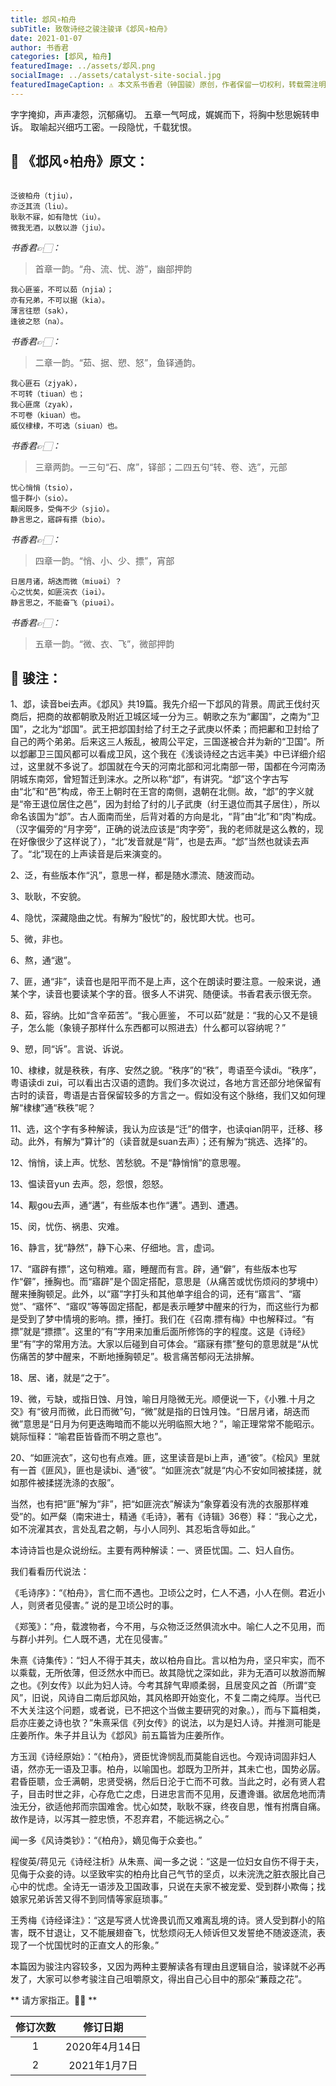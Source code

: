 ```yaml
---
title: 邶风∘柏舟
subTitle: 致敬诗经之骏注骏译《邶风∘柏舟》 
date: 2021-01-07 
author: 书香君
categories: [邶风, 柏舟]
featuredImage: ../assets/邶风.png
socialImage: ../assets/catalyst-site-social.jpg
featuredImageCaption: ⚠️️ 本文系书香君（钟国骏）原创，作者保留一切权利，转载需注明出处。
---
```


字字掩抑，声声凄怨，沉郁痛切。
五章一气呵成，娓娓而下，将胸中愁思婉转申诉。
取喻起兴细巧工密。一段隐忧，千载犹恨。

## 🌼 《邶风∘柏舟》原文：
```

泛彼柏舟（tjiu），
亦泛其流（liu）。
耿耿不寐，如有隐忧（iu）。
微我无酒，以敖以游（jiu）。

```
*书香君👉🏻：* 

> 首章一韵。“舟、流、忧、游”，幽部押韵

```
我心匪鉴，不可以茹（njia）；
亦有兄弟，不可以据（kia）。
薄言往愬（sak），
逢彼之怒（na）。

```
*书香君👉🏻：* 

> 二章一韵。“茹、据、愬、怒”，鱼铎通韵。

```
我心匪石（zjyak），
不可转（tiuan）也；
我心匪席（zyak），
不可卷（kiuan）也。
威仪棣棣，不可选（siuan）也。

```
*书香君👉🏻：* 

> 三章两韵。一三句“石、席”，铎部；二四五句“转、卷、选”，元部

```
忧心悄悄（tsio），
愠于群小（sio）。
觏闵既多，受侮不少（sjio）。
静言思之，寤辟有摽（bio）。

```
*书香君👉🏻：* 

> 四章一韵。“悄、小、少、摽”，宵部

```
日居月诸，胡迭而微（miuəi）？
心之忧矣，如匪浣衣（iəi）。
静言思之，不能奋飞（piuəi）。

```
*书香君👉🏻：* 

> 五章一韵。“微、衣、飞”，微部押韵

## 🍁️ 骏注：

1、邶，读音bei去声。《邶风》共19篇。我先介绍一下邶风的背景。周武王伐纣灭商后，把商的故都朝歌及附近卫城区域一分为三。朝歌之东为“鄘国”，之南为“卫国”，之北为“邶国”。武王把邶国封给了纣王之子武庚以怀柔；而把鄘和卫封给了自己的两个弟弟。后来这三人叛乱，被周公平定，三国遂被合并为新的“卫国”。所以邶鄘卫三国风都可以看成卫风，这个我在《浅谈诗经之古远丰美》中已详细介绍过，这里就不多说了。邶国就在今天的河南北部和河北南部一带，国都在今河南汤阴城东南郊，曾短暂迁到涞水。之所以称“邶”，有讲究。“邶”这个字古写由“北”和“邑”构成，帝王上朝时在王宫的南侧，退朝在北侧。故，“邶”的字义就是“帝王退位居住之邑”，因为封给了纣的儿子武庚（纣王退位而其子居住），所以命名该国为“邶”。古人面南而坐，后背对着的方向是北，“背”由“北”和“肉”构成。（汉字偏旁的“月字旁”，正确的说法应该是“肉字旁”，我的老师就是这么教的，现在好像很少了这样说了），“北”发音就是“背”，也是去声。“邶”当然也就读去声了。“北”现在的上声读音是后来演变的。

2、泛，有些版本作“汎”，意思一样，都是随水漂流、随波而动。

3、耿耿，不安貌。

4、隐忧，深藏隐曲之忧。有解为“殷忧”的，殷忧即大忧。也可。

5、微，非也。

6、熬，通“遨”。

7、匪，通“非”，读音也是阳平而不是上声，这个在朗读时要注意。一般来说，通某个字，读音也要读某个字的音。很多人不讲究、随便读。书香君表示很无奈。

8、茹，容纳。比如“含辛茹苦”。“我心匪鉴， 不可以茹”就是：“我的心又不是镜子，怎么能（象镜子那样什么东西都可以照进去）什么都可以容纳呢？”

9、愬，同“诉”。言说、诉说。

10、棣棣，就是秩秩，有序、安然之貌。“秩序”的“秩”，粤语至今读di。“秩序”，粤语读di zui，可以看出古汉语的遗韵。我们多次说过，各地方言还部分地保留有古时的读音，粤语是古音保留较多的方言之一。假如没有这个脉络，我们又如何理解“棣棣”通“秩秩”呢？

11、选，这个字有多种解读，我认为应该是“迁”的借字，也读qian阴平，迁移、移动。此外，有解为“算计”的（读音就是suan去声）；还有解为“挑选、选择”的。

12、悄悄，读上声。忧愁、苦愁貌。不是“静悄悄”的意思喔。

13、愠读音yun
去声。怨，怨恨，怨怒。

14、觏gou去声，通“遘”，有些版本也作“遘”。遇到、遭遇。

15、闵，忧伤、祸患、灾难。

16、静言，犹“静然”，静下心来、仔细地。言，虚词。

17、“寤辟有摽”，这句稍难。寤，睡醒而有言。辟，通“僻”，有些版本也写作“僻”，捶胸也。而“寤辟”是个固定搭配，意思是（从痛苦或忧伤烦闷的梦境中）醒来捶胸顿足。此外，以“寤”字打头和其他单字组合的词，还有“寤言”、“寤觉”、“寤怀”、“寤叹”等等固定搭配，都是表示睡梦中醒来的行为，而这些行为都是受到了梦中情境的影响。摽，捶打。我们在《召南.摽有梅》中也解释过。“有摽”就是“摽摽”。这里的“有”字用来加重后面所修饰的字的程度。这是《诗经》里“有”字的常用方法。大家以后碰到自可体会。“寤寐有摽”整句的意思就是“从忧伤痛苦的梦中醒来，不断地捶胸顿足”。极言痛苦郁闷无法排解。

18、居、诸，就是“之于”。

19、微，亏缺，或指日蚀、月蚀，喻日月隐微无光。顺便说一下，《小雅.十月之交》有“彼月而微，此日而微”句，“微”就是指的日蚀月蚀。“日居月诸，胡迭而微”意思是“日月为何更迭晦暗而不能以光明临照大地？”，喻正理常常不能昭示。姚际恒释：“喻君臣皆昏而不明之意也”。

20、“如匪浣衣”，这句也有点难。匪，这里读音是bi上声，通“彼”。《桧风》里就有一首《匪风》，匪也是读bi、通“彼”。“如匪浣衣”就是“内心不安如同被揉搓，就如那件被揉搓洗涤的衣服”。

当然，也有把“匪”解为“非”，把“如匪浣衣”解读为“象穿着没有洗的衣服那样难受”的。如严粲（南宋进士，精通《毛诗》，著有《诗辑》36卷）释：“我心之尤，如不浣濯其衣，言处乱君之朝，与小人同列、其忍垢含辱如此。”

本诗诗旨也是众说纷纭。主要有两种解读：一、贤臣忧国。二、妇人自伤。

我们看看历代说法：

《毛诗序》：“《柏舟》，言仁而不遇也。卫顷公之时，仁人不遇，小人在侧。君近小人，则贤者见侵害。”
说的是卫顷公时的事。

《郑笺》：“舟，载渡物者，今不用，与众物泛泛然俱流水中。喻仁人之不见用，而与群小并列。仁人既不遇，尤在见侵害。”

朱熹《诗集传》：“妇人不得于其夫，故以柏舟自比。言以柏为舟，坚只牢实，而不以乘载，无所依薄，但泛然水中而已。故其隐忧之深如此，非为无酒可以敖游而解之也。《列女传》以此为妇人诗。今考其辞气卑顺柔弱，且居变风之首（所谓“变风”，旧说，风诗自二南后邶风始，其风格即开始变化，不复二南之纯厚。当代已不大关注这个问题，或者说，已不把这个当做主要研究的对象。），而与下篇相类，启亦庄姜之诗也欤？”朱熹采信《列女传》的说法，以为是妇人诗。并推测可能是庄姜所作。朱子并且认为《邶风》前五篇皆为庄姜所作。

方玉润《诗经原始》：“《柏舟》，贤臣忧谗悯乱而莫能自远也。今观诗词固非妇人语，然亦无一语及卫事。柏舟，以喻国也。邶既为卫所并，其未亡也，国势必孱。君昏臣聩，佥壬满朝，忠贤受祸，然后日沦于亡而不可救。当此之时，必有贤人君子，目击时世之非，心存危亡之虑，日进忠言而不见用，反遭谗谮。欲居危地而清浊无分，欲适他邦而宗国难舍。忧心如焚，耿耿不寐，终夜自思，惟有拊膺自痛。故作是诗，以泻其一腔忠愤，不忍弃君，不能远祸之心。”

闻一多《风诗类钞》：“《柏舟》，嫡见侮于众妾也。”

程俊英/蒋见元《诗经注析》从朱熹、闻一多之说：“这是一位妇女自伤不得于夫，见侮于众妾的诗。以坚致牢实的柏舟比自己气节的坚贞，以未浣洗之脏衣服比自己心中的忧虑。全诗无一语涉及卫国政事，只说在夫家不被宠爱、受到群小欺侮；找娘家兄弟诉苦又得不到同情等家庭琐事。”

王秀梅《诗经译注》：“这是写贤人忧谗畏讥而又难离乱境的诗。贤人受到群小的陷害，既不甘退让，又不能展翅奋飞，忧愁烦闷无人倾诉但又发誓绝不随波逐流，表现了一个忧国忧时的正直文人的形象。”

本篇因为骏注内容较多，又因为两种主要解读各有理由且逻辑自洽，骏译就不必再发了，大家可以参考骏注自己咀嚼原文，得出自己心目中的那朵“蒹葭之花”。

** 请方家指正。🙏🏻 **

| 修订次数      | 修订日期 | 
|   :----: |    :----:   | 
| 1    | 2020年4月14日       | 
| 2    | 2021年1月7日       | 
